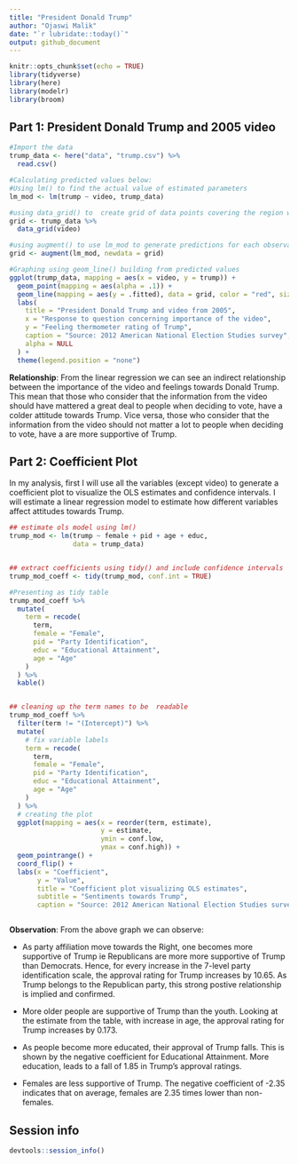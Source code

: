 ```yaml
---
title: "President Donald Trump"
author: "Ojaswi Malik"
date: "`r lubridate::today()`"
output: github_document
---
```


```r
knitr::opts_chunk$set(echo = TRUE)
library(tidyverse)
library(here)
library(modelr)
library(broom)
```

## Part 1: President Donald Trump and 2005 video

```r

#Import the data
trump_data <- here("data", "trump.csv") %>%
  read.csv()

#Calculating predicted values below:
#Using lm() to find the actual value of estimated parameters
lm_mod <- lm(trump ~ video, trump_data)

#using data_grid() to  create grid of data points covering the region where observed data is 
grid <- trump_data %>%
  data_grid(video)

#using augment() to use lm_mod to generate predictions for each observation in the data frame
grid <- augment(lm_mod, newdata = grid)

#Graphing using geom_line() building from predicted values
ggplot(trump_data, mapping = aes(x = video, y = trump)) + 
  geom_point(mapping = aes(alpha = .1)) +
  geom_line(mapping = aes(y = .fitted), data = grid, color = "red", size = 1) +
  labs(
    title = "President Donald Trump and video from 2005",
    x = "Response to question concerning importance of the video",
    y = "Feeling thermometer rating of Trump",
    caption = "Source: 2012 American National Election Studies survey",
    alpha = NULL
  ) +
  theme(legend.position = "none")

```

**Relationship**: From the linear regression we can see an indirect relationship between the importance of the video and feelings towards Donald Trump. This mean that those who consider that the information from the video should have mattered a great deal to people when deciding to vote, have a colder attitude towards Trump. Vice versa, those who consider that the information from the video should not matter a lot to people when deciding to vote, have a are more supportive of Trump.

## Part 2: Coefficient Plot

In my analysis, first I will use all the variables (except video) to generate a coefficient plot to visualize the OLS estimates and confidence intervals. I will estimate a linear regression model to estimate how different variables affect attitudes towards Trump.

```r
## estimate ols model using lm()
trump_mod <- lm(trump ~ female + pid + age + educ,
                data = trump_data)


## extract coefficients using tidy() and include confidence intervals
trump_mod_coeff <- tidy(trump_mod, conf.int = TRUE) 

#Presenting as tidy table
trump_mod_coeff %>%
  mutate(
    term = recode(
      term,
      female = "Female",
      pid = "Party Identification",
      educ = "Educational Attainment",
      age = "Age"
    )
  ) %>%
  kable()


## cleaning up the term names to be  readable
trump_mod_coeff %>%
  filter(term != "(Intercept)") %>%
  mutate(
    # fix variable labels
    term = recode(
      term,
      female = "Female",
      pid = "Party Identification",
      educ = "Educational Attainment",
      age = "Age"
    )
  ) %>%
  # creating the plot
  ggplot(mapping = aes(x = reorder(term, estimate),
                       y = estimate,
                       ymin = conf.low,
                       ymax = conf.high)) +
  geom_pointrange() +
  coord_flip() +
  labs(x = "Coefficient",
       y = "Value",
       title = "Coefficient plot visualizing OLS estimates",
       subtitle = "Sentiments towards Trump",
       caption = "Source: 2012 American National Election Studies survey")



```

**Observation**: From the above graph we can observe:

- As party affiliation move towards the Right, one becomes more supportive of Trump ie Republicans are more more supportive of Trump than Democrats. Hence, for every increase in the 7-level party identification scale, the approval rating for Trump increases by 10.65. As Trump belongs to the Republican party, this strong postive relationship is implied and confirmed.

- More older people are supportive of Trump than the youth. Looking at the estimate from the table, with increase in age, the approval rating for Trump increases by 0.173.

- As people become more educated, their approval of Trump falls. This is shown by the negative coefficient for Educational Attainment. More education, leads to a fall of 1.85 in Trump's approval ratings.

- Females are less supportive of Trump. The negative coefficient of -2.35 indicates that on average, females are 2.35 times lower than non-females.

## Session info

```r
devtools::session_info()
```
